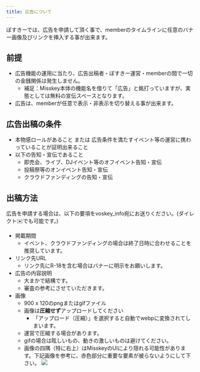 ```yaml
---
title: 広告について
---
```


ぼすきーでは、広告を申請して頂く事で、memberのタイムラインに任意のバナー画像及びリンクを挿入する事が出来ます。

## 前提
- 広告機能の運用に当たり、広告出稿者・ぼすきー運営・memberの間で一切の金銭関係は発生しません。
  - 補足：Misskey本体の機能名を借りて「広告」と銘打っていますが、実態としては無料の宣伝スペースとなります。
- 広告は、memberが任意で表示・非表示を切り替える事が出来ます。


## 広告出稿の条件
- 本物感ロールがあること または 広告条件を満たすイベント等の運営に携わっていることが証明出来ること
- 以下の告知・宣伝であること
    - 即売会、ライブ、DJイベント等のオフイベント告知・宣伝
    - 投稿祭等のオンイベント告知・宣伝
    - クラウドファンディングの告知・宣伝

## 出稿方法
広告を申請する場合は、以下の要項をvoskey_info宛にお送りください。(ダイレクト✉️でも可能です。)

- 掲載期間
    - イベント、クラウドファンディングの場合は終了日時に合わせることを推奨しています。
- リンク先URL
    - リンク先にR-18を含む場合はバナーに明示をお願いします。
- 広告の内容説明
    - 大まかで結構です。
    - 審査の参考にさせていただきます。
- 画像
    - 900 x 120のpngまたはgifファイル
    - 画像は**圧縮せず**アップロードしてください
      - 「アップロード（圧縮）」を選択すると自動でwebpに変換されてしまいます。
    - 運営で圧縮する場合があります。
    - gifの場合は眩しいもの、動きの激しいものは避けてください。
    - 画像の四隅（特に右上）はMisskeyのUIにより隠れる可能性があります。下記画像を参考に、赤色部分に重要な要素が被らないようにして下さい。
![](https://voskeyfiles.icalo.net/drv/6916a16f-3ca9-4841-9c50-1b750989876d.webp)

    
